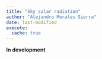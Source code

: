 ```yaml
---
title: "Sky solar radiation"
author: "Alejandro Morales Sierra"
date: last-modified
execute: 
  cache: true
---
```



**In development**